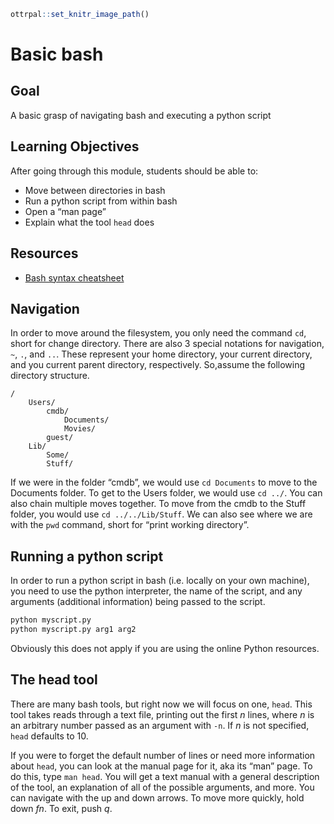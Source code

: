 ```r
ottrpal::set_knitr_image_path()
```

# Basic bash

## Goal

A basic grasp of navigating bash and executing a python script

## Learning Objectives

After going through this module, students should be able to:

* Move between directories in bash
* Run a python script from within bash
* Open a "man page"
* Explain what the tool `head` does

## Resources

* [Bash syntax cheatsheet](http://bxlab.github.io/cmdb-bootcamp/cheatsheet/unix.html)

## Navigation

In order to move around the filesystem, you only need the command `cd`, short for change directory. There are also 3 special notations for navigation, `~`, `.`, and `..`. These represent your home directory, your current directory, and you current parent directory, respectively. So,assume the following directory structure.

```
/
	Users/
		cmdb/
			Documents/
			Movies/
		guest/
	Lib/
		Some/
		Stuff/
```

If we were in the folder "cmdb", we would use `cd Documents` to move to the Documents folder. To get to the Users folder, we would use `cd ../`. You can also chain multiple moves together. To move from the cmdb to the Stuff folder, you would use `cd ../../Lib/Stuff`. We can also see where we are with the `pwd` command, short for "print working directory".

## Running a python script

In order to run a python script in bash (i.e. locally on your own machine), you need to use the python interpreter, the name of the script, and any arguments (additional information) being passed to the script.

```bash
python myscript.py
python myscript.py arg1 arg2
```

Obviously this does not apply if you are using the online Python resources.

## The head tool

There are many bash tools, but right now we will focus on one, `head`. This tool takes reads through a text file, printing out the first *n* lines, where *n* is an arbitrary number passed as an argument with `-n`. If *n* is not specified, `head` defaults to 10.

If you were to forget the default number of lines or need more information about `head`, you can look at the manual page for it, aka its "man" page. To do this, type `man head`. You will get a text manual with a general description of the tool, an explanation of all of the possible arguments, and more. You can navigate with the up and down arrows. To move more quickly, hold down *fn*. To exit, push *q*. 
